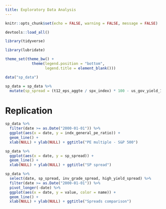 ```yaml
---
title: Exploratory Data Analysis
---
```



```r

knitr::opts_chunk$set(echo = FALSE, warning = FALSE, message = FALSE)

```


```r

devtools::load_all()

library(tidyverse)

library(lubridate)

theme_set(theme_bw() +
            theme(legend.position = "bottom",
                  legend.title = element_blank()))

```


```r

data("sp_data")

```

```r

sp_data = sp_data %>% 
  mutate(sp_spread = (t12_eps_aggte / spx_index) * 100 - us_gov_yield_10_y)

```


# Replication

```r

sp_data %>% 
  filter(date >= as.Date("2000-01-01")) %>% 
  ggplot(aes(x = date, y = indx_general_pe_ratio)) + 
  geom_line() + 
  xlab(NULL) + ylab(NULL) + ggtitle("PE multiple - S&P 500")

```


```r

sp_data %>% 
  ggplot(aes(x = date, y = sp_spread)) + 
  geom_line() + 
  xlab(NULL) + ylab(NULL) + ggtitle("SP spread")

```


```r

sp_data %>% 
  select(date, sp_spread, inv_grade_spread, high_yield_spread) %>% 
  filter(date >= as.Date("2000-01-01")) %>% 
  pivot_longer(-date) %>% 
  ggplot(aes(x = date, y = value, color = name)) + 
  geom_line() + 
  xlab(NULL) + ylab(NULL) + ggtitle("Spreads comparison")

```






